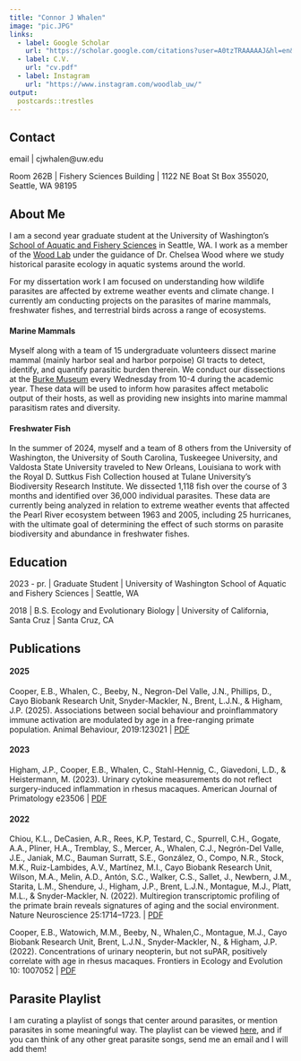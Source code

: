 ```yaml
---
title: "Connor J Whalen"
image: "pic.JPG"
links:
  - label: Google Scholar
    url: "https://scholar.google.com/citations?user=A0tzTRAAAAAJ&hl=en&oi=ao"
  - label: C.V.
    url: "cv.pdf"
  - label: Instagram
    url: "https://www.instagram.com/woodlab_uw/"  
output:
  postcards::trestles
---
```

## Contact 
email | cjwhalen@uw.edu

Room 262B | Fishery Sciences Building | 1122 NE Boat St Box 355020, Seattle, WA 98195

## About Me
  
I am a second year graduate student at the University of Washington's [School of Aquatic and Fishery Sciences](https://fish.uw.edu/students/graduate-program/meet-our-graduate-students/) in Seattle, WA. I work as a member of the [Wood Lab](https://chelsealwood.com/people/) under the guidance of Dr. Chelsea Wood where we study historical parasite ecology in aquatic systems around the world. 
  
For my dissertation work I am focused on understanding how wildlife parasites are affected by extreme weather events and climate change. I currently am conducting projects on the parasites of marine mammals, freshwater fishes, and terrestrial birds across a range of ecosystems. 

#### Marine Mammals

Myself along with a team of 15 undergraduate volunteers dissect marine mammal (mainly harbor seal and harbor porpoise) GI tracts to detect, identify, and quantify parasitic burden therein. We conduct our dissections at the [Burke Museum](https://www.burkemuseum.org/) every Wednesday from 10-4 during the academic year. These data will be used to inform how parasites affect metabolic output of their hosts, as well as providing new insights into marine mammal parasitism rates and diversity. 

#### Freshwater Fish

In the summer of 2024, myself and a team of 8 others from the University of Washington, the University of South Carolina, Tuskeegee University, and Valdosta State University traveled to New Orleans, Louisiana to work with the Royal D. Suttkus Fish Collection housed at Tulane University's Biodiversity Research Institute. We dissected 1,118 fish over the course of 3 months and identified over 36,000 individual parasites. These data are currently being analyzed in relation to extreme weather events that affected the Pearl River ecosystem between 1963 and 2005, including 25 hurricanes, with the ultimate goal of determining the effect of such storms on parasite biodiversity and abundance in freshwater fishes. 

## Education

2023 - pr. | Graduate Student | University of Washington School of Aquatic and Fishery Sciences | Seattle, WA

2018 | B.S. Ecology and Evolutionary Biology | University of California, Santa Cruz | Santa Cruz, CA

## Publications

#### 2025
Cooper, E.B., Whalen, C., Beeby, N., Negron-Del Valle, J.N., Phillips, D., Cayo Biobank Research Unit, Snyder-Mackler, N., Brent, L.J.N., & Higham, J.P. (2025). Associations between social behaviour and proinflammatory immune activation are modulated by age in a free-ranging primate population. Animal Behaviour, 2019:123021  | [PDF](https://doi.org/10.1016/j.anbehav.2024.10.035)

#### 2023
Higham, J.P., Cooper, E.B., Whalen, C., Stahl-Hennig, C., Giavedoni, L.D., & Heistermann, M. (2023). Urinary cytokine measurements do not reflect surgery-induced inflammation in rhesus macaques. American Journal of Primatology e23506 | [PDF](https://doi.org/10.1002/ajp.23506)

#### 2022
Chiou, K.L., DeCasien, A.R., Rees, K.P, Testard, C., Spurrell, C.H., Gogate, A.A., Pliner, H.A., Tremblay, S., Mercer, A., Whalen, C.J., Negrón-Del Valle, J.E., Janiak, M.C., Bauman Surratt, S.E., González, O., Compo, N.R., Stock, M.K., Ruiz-Lambides, A.V., Martínez, M.I., Cayo Biobank Research Unit, Wilson, M.A., Melin, A.D., Antón, S.C., Walker, C.S., Sallet, J., Newbern, J.M., Starita, L.M., Shendure, J., Higham, J.P., Brent, L.J.N., Montague, M.J., Platt, M.L., & Snyder-Mackler, N. (2022). Multiregion transcriptomic profiling of the primate brain reveals signatures of aging and the social environment. Nature Neuroscience 25:1714–1723. | [PDF](https://doi.org/10.1038/s41593-022-01197-0)

Cooper, E.B., Watowich, M.M., Beeby, N., Whalen,C., Montague, M.J., Cayo Biobank Research Unit, Brent, L.J.N., Snyder-Mackler, N., & Higham, J.P. (2022). Concentrations of urinary neopterin, but not suPAR, positively correlate with age in rhesus macaques. Frontiers in Ecology and Evolution 10: 1007052 | [PDF](https://doi.org/10.3389/fevo.2022.1007052)

## Parasite Playlist

I am curating a playlist of songs that center around parasites, or mention parasites in some meaningful way. The playlist can be viewed [here](https://open.spotify.com/playlist/4CnFjlkRKTcFIYgf7cI5BN?si=2f29b9bf72b647a0), and if you can think of any other great parasite songs, send me an email and I will add them! 